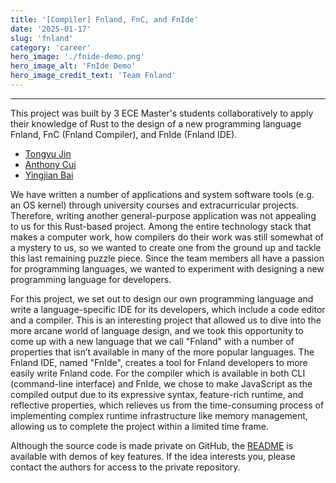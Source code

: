 ```yaml
---
title: '[Compiler] Fnland, FnC, and FnIde'
date: '2025-01-17'
slug: 'fnland'
category: 'career'
hero_image: './fnide-demo.png'
hero_image_alt: 'FnIde Demo'
hero_image_credit_text: 'Team Fnland'
---
```


---
This project was built by 3 ECE Master's students collaboratively to apply their knowledge of Rust to the design of a new programming language Fnland, FnC (Fnland Compiler), and FnIde (Fnland IDE).

- [Tongyu Jin](https://github.com/nuts-n-bits)
- [Anthony Cui](https://github.com/Yuanlong-Tony-Cui)
- [Yingjian Bai](https://github.com/BigBigBai)

We have written a number of applications and system software tools (e.g. an OS kernel) through university courses and extracurricular projects. Therefore, writing another general-purpose application was not appealing to us for this Rust-based project. Among the entire technology stack that makes a computer work, how compilers do their work was still somewhat of a mystery to us, so we wanted to create one from the ground up and tackle this last remaining puzzle piece. Since the team members all have a passion for programming languages, we wanted to experiment with designing a new programming language for developers.

For this project, we set out to design our own programming language and write a language-specific IDE for its developers, which include a code editor and a compiler. This is an interesting project that allowed us to dive into the more arcane world of language design, and we took this opportunity to come up with a new language that we call "Fnland" with a number of properties that isn’t available in many of the more popular languages. The Fnland IDE, named "FnIde", creates a tool for Fnland developers to more easily write Fnland code. For the compiler which is available in both CLI (command-line interface) and FnIde, we chose to make JavaScript as the compiled output due to its expressive syntax, feature-rich runtime, and reflective properties, which relieves us from the time-consuming process of implementing complex runtime infrastructure like memory management, allowing us to complete the project within a limited time frame.

Although the source code is made private on GitHub, the [README](https://github.com/Yuanlong-Tony-Cui/fnide-public) is available with demos of key features. If the idea interests you, please contact the authors for access to the private repository.